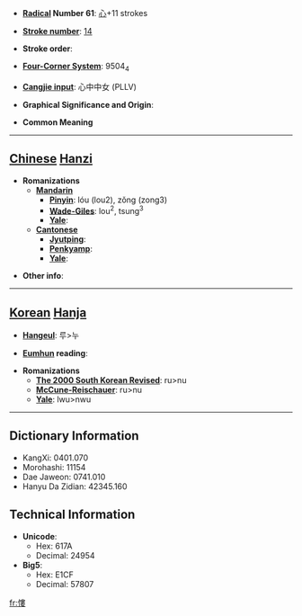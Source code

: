 * '''[[Wiktionary:Chinese radical index| Radical]] Number 61''': [[Wiktionary:Chinese radical index 心|心]]+11 strokes

* '''[[Wiktionary:Chinese total strokes index|Stroke number]]''': [[Wiktionary:Chinese total strokes index 14|14]]

* '''Stroke order''': 

* '''[[Wiktionary:Chinese four corner index|Four-Corner System]]''': 9504<sub>4</sub>

* '''[[Wiktionary:Chinese Cangjie index|Cangjie input]]''': 心中中女 (PLLV)

* '''Graphical Significance and Origin''': 

* '''Common Meaning'''

----

== [[Chinese]] [[Hanzi]] ==

* '''Romanizations'''
** '''[[Mandarin]]'''
*** '''[[Pinyin]]''': lóu (lou2), zǒng (zong3)
*** '''[[Wade-Giles]]''': lou<sup>2</sup>, tsung<sup>3</sup>
*** '''[[Yale]]''': 
** '''[[Cantonese]]'''
*** '''[[Jyutping]]''':
*** '''[[Penkyamp]]''': 
*** '''[[Yale]]''': 

* '''Other info''': 

----

== [[Korean]] [[Hanja]] ==

* '''[[Hangeul]]''': 루>누

* '''[[Eumhun]] reading''': 

* '''Romanizations'''
** '''[[The 2000 South Korean Revised Romanization|The 2000 South Korean Revised]]''': ru>nu
** '''[[McCune-Reischauer]]''': ru>nu
** '''[[Yale]]''': lwu>nwu

----

== Dictionary Information ==

* KangXi: 0401.070
* Morohashi: 11154
* Dae Jaweon: 0741.010
* Hanyu Da Zidian: 42345.160

== Technical Information ==

* '''Unicode''':
** Hex: 617A
** Decimal: 24954
* '''Big5''':
** Hex: E1CF
** Decimal: 57807

[[fr:慺]]
